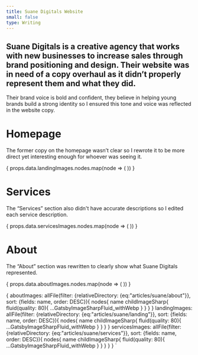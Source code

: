 ```yaml
---
title: Suane Digitals Website
small: false
type: Writing
---
```







## Suane Digitals is a creative agency that works with new businesses to increase sales through brand positioning and design. Their website was in need of a copy overhaul as it didn’t properly represent them and what they did.

Their brand voice is bold and confident, they believe in helping young brands build a strong identity so I ensured this tone and voice was reflected in the website copy.

# Homepage

The former copy on the homepage wasn’t clear so I rewrote it to be more direct yet interesting enough for whoever was seeing it.

<Carousel>
  {
    props.data.landingImages.nodes.map(node => (
      <ArticleCarouselItem
        name={node.name}
        fluid={node.childImageSharp.fluid}
        maxWidth='50vw'
      />
    ))
  }
</Carousel>

# Services

The “Services” section also didn't have accurate descriptions so I edited each service description.

<Carousel>
  {
    props.data.servicesImages.nodes.map(node => (
      <ArticleCarouselItem
        name={node.name}
        fluid={node.childImageSharp.fluid}
        maxWidth='50vw'
      />
    ))
  }
</Carousel>

# About

The “About” section was rewritten to clearly show what Suane Digitals represented.

<Carousel>
  {
    props.data.aboutImages.nodes.map(node => (
      <ArticleCarouselItem
        name={node.name}
        fluid={node.childImageSharp.fluid}
        maxWidth='50vw'
      />
    ))
  }
</Carousel>

 {
  aboutImages: allFile(filter: {relativeDirectory: {eq:"articles/suane/about"}}, sort: {fields: name, order: DESC}){
      nodes{
        name
        childImageSharp{
          fluid(quality: 80){
              ...GatsbyImageSharpFluid_withWebp
          }
        }
      }
    }
  landingImages: allFile(filter: {relativeDirectory: {eq:"articles/suane/landing"}}, sort: {fields: name, order: DESC}){
      nodes{
        name
        childImageSharp{
        fluid(quality: 80){
            ...GatsbyImageSharpFluid_withWebp
          }
        }
      }
    }
  servicesImages: allFile(filter: {relativeDirectory: {eq:"articles/suane/services"}}, sort: {fields: name, order: DESC}){
    nodes{
      name
      childImageSharp{
      fluid(quality: 80){
          ...GatsbyImageSharpFluid_withWebp
        }
      }
    }
  }
 }
`
